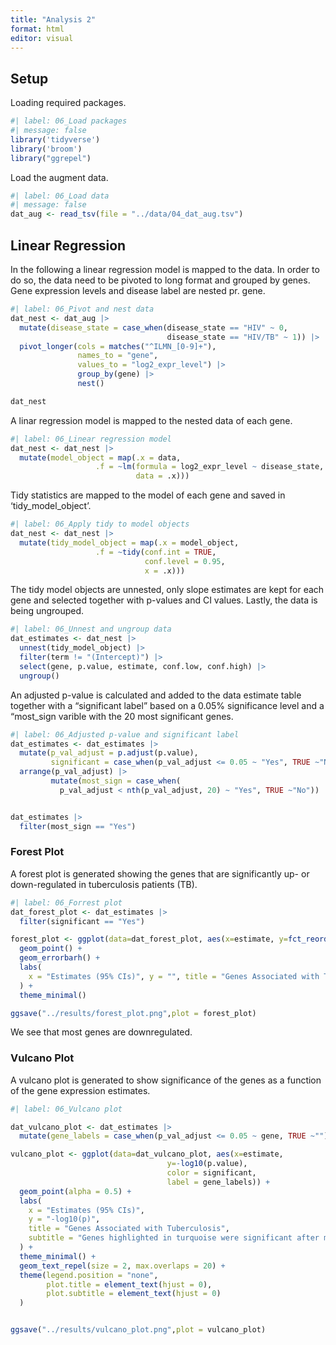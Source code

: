 ```yaml
---
title: "Analysis 2"
format: html
editor: visual
---
```


## Setup

Loading required packages.

```r
#| label: 06_Load packages
#| message: false
library('tidyverse')
library('broom')
library("ggrepel")
```

Load the augment data.

```r
#| label: 06_Load data
#| message: false
dat_aug <- read_tsv(file = "../data/04_dat_aug.tsv")
```

## Linear Regression

In the following a linear regression model is mapped to the data. In order to do so, the data need to be pivoted to long format and grouped by genes. Gene expression levels and disease label are nested pr. gene.

```r
#| label: 06_Pivot and nest data
dat_nest <- dat_aug |>
  mutate(disease_state = case_when(disease_state == "HIV" ~ 0,
                                   disease_state == "HIV/TB" ~ 1)) |> 
  pivot_longer(cols = matches("^ILMN_[0-9]+"),
               names_to = "gene", 
               values_to = "log2_expr_level") |> 
               group_by(gene) |> 
               nest()

dat_nest
```

A linar regression model is mapped to the nested data of each gene.

```r
#| label: 06_Linear regression model 
dat_nest <- dat_nest |>
  mutate(model_object = map(.x = data,
                   .f = ~lm(formula = log2_expr_level ~ disease_state,
                            data = .x)))
```

Tidy statistics are mapped to the model of each gene and saved in 'tidy_model_object'.

```r
#| label: 06_Apply tidy to model objects
dat_nest <- dat_nest |>
  mutate(tidy_model_object = map(.x = model_object,
                   .f = ~tidy(conf.int = TRUE,
                              conf.level = 0.95,
                              x = .x)))


```

The tidy model objects are unnested, only slope estimates are kept for each gene and selected together with p-values and CI values. Lastly, the data is being ungrouped.

```r
#| label: 06_Unnest and ungroup data
dat_estimates <- dat_nest |> 
  unnest(tidy_model_object) |> 
  filter(term != "(Intercept)") |> 
  select(gene, p.value, estimate, conf.low, conf.high) |> 
  ungroup()
```

An adjusted p-value is calculated and added to the data estimate table together with a "significant label" based on a 0.05% significance level and a "most_sign varible with the 20 most significant genes.

```r
#| label: 06_Adjusted p-value and significant label
dat_estimates <- dat_estimates |>
  mutate(p_val_adjust = p.adjust(p.value),
         significant = case_when(p_val_adjust <= 0.05 ~ "Yes", TRUE ~"No")) |> 
  arrange(p_val_adjust) |>
         mutate(most_sign = case_when(
           p_val_adjust < nth(p_val_adjust, 20) ~ "Yes", TRUE ~"No")) 


dat_estimates |> 
  filter(most_sign == "Yes")
```

### Forest Plot

A forest plot is generated showing the genes that are significantly up- or down-regulated in tuberculosis patients (TB).

```r
#| label: 06_Forrest plot
dat_forest_plot <- dat_estimates |> 
  filter(significant == "Yes") 

forest_plot <- ggplot(data=dat_forest_plot, aes(x=estimate, y=fct_reorder(gene, estimate), xmin = conf.low, xmax = conf.high)) +
  geom_point() +
  geom_errorbarh() +
  labs(
    x = "Estimates (95% CIs)", y = "", title = "Genes Associated with Tuberculosis in HIV patients"  
  ) +
  theme_minimal()

ggsave("../results/forest_plot.png",plot = forest_plot) 
```

We see that most genes are downregulated.

### Vulcano Plot

A vulcano plot is generated to show significance of the genes as a function of the gene expression estimates.

```r
#| label: 06_Vulcano plot

dat_vulcano_plot <- dat_estimates |> 
  mutate(gene_labels = case_when(p_val_adjust <= 0.05 ~ gene, TRUE ~""))

vulcano_plot <- ggplot(data=dat_vulcano_plot, aes(x=estimate,
                                   y=-log10(p.value), 
                                   color = significant,
                                   label = gene_labels)) +
  geom_point(alpha = 0.5) +
  labs(
    x = "Estimates (95% CIs)",
    y = "-log10(p)",
    title = "Genes Associated with Tuberculosis",
    subtitle = "Genes highlighted in turquoise were significant after multiple testing correction"
  ) +
  theme_minimal() +
  geom_text_repel(size = 2, max.overlaps = 20) +
  theme(legend.position = "none",
        plot.title = element_text(hjust = 0),  
        plot.subtitle = element_text(hjust = 0)  
  )


ggsave("../results/vulcano_plot.png",plot = vulcano_plot)  

```
